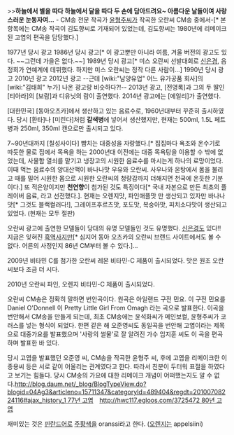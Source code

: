 >>'''하늘에서 별을 따다 하늘에서 달을 따다 두 손에 담아드려요~ 아름다운 날들이여 사랑스러운 눈동자여...'''
- CM송 전문 작곡가 [[윤형주]]씨가 작곡한 오란씨 CM송 중에서-[* 본 항목에는 CM송 작곡이 김도향씨로 기재되어 있었는데, 김도향씨는 1980년에 리메이크된 고엽의 편곡을 담당했다.]

{{{#!html
<iframe title="YouTube video player" width="480" height="390" src="http://www.youtube.com/embed/IECJKwcdzxE" frameborder="0" allowfullscreen></iframe>
}}}
1977년 당시 광고
{{{#!html
<iframe title="YouTube video player" width="480" height="390" src="http://www.youtube.com/embed/vKk4jBPQ2TI" frameborder="0" allowfullscreen></iframe>
}}}
1986년 당시 광고[* 이 광고뿐만 아니라 여름, 겨울 버전의 광고도 있다. ~~그런데 가을은 없다.~~]
{{{#!html
<iframe title="YouTube video player" width="480" height="390" src="http://www.youtube.com/embed/yzjSZtSFL4I" frameborder="0" allowfullscreen></iframe>
}}}
1989년 당시 광고[* 미스 오란씨 선발대회로 [[신은경]], 음정희가 연예계에 데뷔했다. 하지만 미스 오란씨는 정작 다른 사람이...]
{{{#!html
<iframe title="YouTube video player" width="480" height="390" src="http://www.youtube.com/embed/6Y-ACWlyKMI" frameborder="0" allowfullscreen></iframe>
}}}
1990년 당시 광고
{{{#!html
<iframe title="YouTube video player" width="480" height="390" src="http://www.youtube.com/embed/4v3GS0KldG0" frameborder="0" allowfullscreen></iframe>
}}}
2010년 광고
{{{#!html
<iframe title="YouTube video player" width="640" height="360" src="http://www.youtube.com/embed/h9cMA56Jrd4?feature=player_detailpage" frameborder="0" allowfullscreen></iframe>
}}}
2012년 광고 --근데 [wiki:"남양유업" 어느 유가공품 회사]의 [wiki:"김태희" 누가] 나온 광고랑 비슷하다?!--
{{{#!html
<iframe width="560" height="315" src="//www.youtube.com/embed/Q6Yi6Wuo9c0" frameborder="0" allowfullscreen></iframe>
}}}
2013년 광고, [전영록]과 그의 두 딸인 [티아라]의 [보람]과 디유닛의 람이 출연했다.
{{{#!html
<iframe width="560" height="315" src="//www.youtube.com/embed/thGXr_mTPQY" frameborder="0" allowfullscreen></iframe>
}}}
2014년 광고에는 [에일리]가 출연했다.


[대한민국] [동아오츠카]에서 생산하고 있는 음료수로, 1960년대부터 꾸준히 출시하였다. 당시 [환타]나 [미린다]처럼 '''갈색병'''에 넣어서 생산했지만, 현재는 500ml, 1.5L 페트병과 250ml, 350ml 캔으로만 출시되고 있다.

7~90년대까지 [칠성사이다] 뺨치는 대중성을 자랑했다.[* 집집마다 욕조와 온수기로 따듯한 물로 집에서 목욕을 하는 2000년대 이전에는 대중 목욕탕을 이용할 수 밖에 없었는데, 사물함 열쇠를 맡기고 냉장고의 시원한 음료수를 마시는게 하나의 로망이었다. 이때 먹는 음료수의 양대산맥이 바나나맛 우유와 오란씨. 사우나와 온탕에서 몸을 불리고 때를 밀어 시원한 몸으로 시원한 오란씨의 청량감까지 더해지면 천국에 온듯한 기분이다.] 또 적은양이지만 '''천연향'''이 첨가된 것도 특징이다[* 국내 자본으로 만든 최초의 플레이버 음료, 라고 선전했다.]. 현재는 오렌지맛, 파인애플맛 만 생산되고 있자만 바나나맛[* 그것도 블랙컬러다!], 그레이프후르츠맛, 포도맛, 복숭아맛, 피치소다맛이 생산되고 있었다. (현재는 모두 절판)

오란씨 광고에 출연한 모델들이 당대의 유명 모델들인 것도 유명했다. [[신은경]]도 있다!! 지금은 잊혀진 [[흑역사]]지만[* 심지어 동아 오츠카의 오란씨 브랜드 사이트에서도 볼 수 없다. 어른의 사정인지 86년 CM부터 볼 수 있다.]... 

2009년 비타민 C를 첨가한 오란씨 레몬 비타민-C 제품이 출시되었다. 맛은 원조 오란씨보다 조금 더 시다.

2010년 오란씨 파인, 오렌지 비타민-C 제품이 출시되었다.

오란씨 CM송은 정확히 말하면 번안곡이다. 원곡은 아일랜드 구전 민요. 이 구전 민요를 Daniel O'Donnell 이 Pretty Little Girl From Omagh 라는 곡으로 발표한다. 이곡을 번안해서 CM송을 만들게 되는데, 최초 CM송에는 윤석화씨가 메인보컬, 윤형주씨가 코러스를 넣는 형식이 되었다. 한편 같은 해 오준영씨도 동일곡을 번안해 고엽이라는 제목으로 대중가요를 발표했으며 '사랑의 썰물'로 잘 알려진 가수 임지훈 씨도 이 곡을 편곡하며 발표한 바 있다.

당시 고엽을 발표했던 오준영 씨, CM송을 작곡한 윤형주 씨, 후에 고엽을 리메이크한 이종용씨 등은 서로 같이 어울리는 관계였다고 한다. 따라서 친분이 두터워 표절을 하였다고 보기는 힘들다. 당시 CM송의 가요에 대한 리메이크 개념이 어떠했는지도 알 수 없다.[[http://blog.daum.net/_blog/BlogTypeView.do?blogid=04Ag3&articleno=15711347&categoryId=489404&regdt=20100708224116#ajax_history_1 77년 고엽]]　[[http://hwc117.egloos.com/3725472 80년 고엽]]

{{{#!HTML
<iframe width="420" height="315" src="http://www.youtube.com/embed/4S2_01QfllM" frameborder="0" allowfullscreen></iframe>
}}}

재미있는 것은 [[핀란드어]]로 [[주황색]]을 oranssi라고 한다. ([[오렌지]]는 appelsiini)
